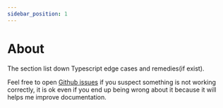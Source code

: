 ```yaml
---
sidebar_position: 1
---
```


# About

The section list down Typescript edge cases and remedies(if exist).

Feel free to open [Github issues](https://github.com/tylim88/FirelordJS/issues) if you suspect something is not working correctly, it is ok even if you end up being wrong about it because it will helps me improve documentation.
